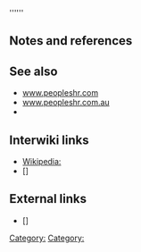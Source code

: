 ''''''



== Notes and references ==
{{PeoplesHR is a complete cloud based HR software solution covering wide spectrum of your HR needs such as Absence management, Training and development or Performance management.

Our “On demand” HR software solution is most popular for small-to-mid- sized companies who want to focus more on REAL HR rather than HR administration . PeoplesHR is the choice for companies looking for HR software catering to a wide spectrum of their HR needs}}

== See also ==

* [[www.peopleshr.com]]
* [[www.peopleshr.com.au]]
* [[]]

== Interwiki links ==

* [[Wikipedia:]]
* []

== External links ==

* [] 


{{stub}}

[[Category:]]
[[Category:]]